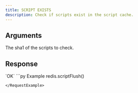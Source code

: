 ```yaml
---
title: SCRIPT EXISTS
description: Check if scripts exist in the script cache.
---
```


## Arguments

<ParamField body="hashes" type="List[str]" required>
  The sha1 of the scripts to check.
</ParamField>

## Response

<ResponseField type="str" required>
`OK`
</ResponseField>

<RequestExample>
```py Example
redis.scriptFlush()

```
</RequestExample>

